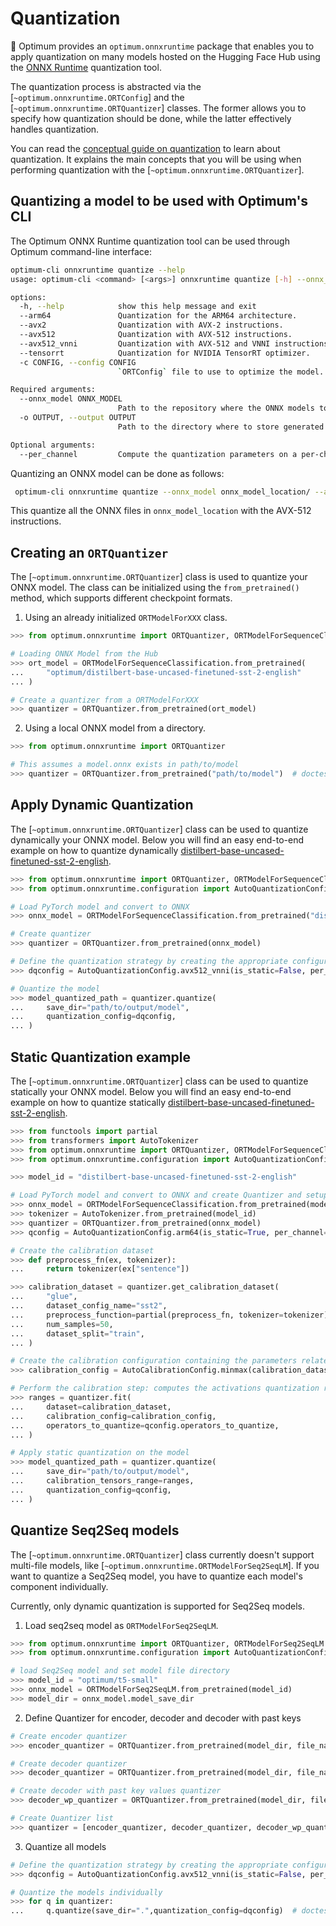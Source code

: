 <!--Copyright 2022 The HuggingFace Team. All rights reserved.

Licensed under the Apache License, Version 2.0 (the "License"); you may not use this file except in compliance with
the License. You may obtain a copy of the License at

http://www.apache.org/licenses/LICENSE-2.0

Unless required by applicable law or agreed to in writing, software distributed under the License is distributed on
an "AS IS" BASIS, WITHOUT WARRANTIES OR CONDITIONS OF ANY KIND, either express or implied. See the License for the
specific language governing permissions and limitations under the License.
-->

# Quantization

🤗 Optimum provides an `optimum.onnxruntime` package that enables you to apply quantization on many models hosted on
the Hugging Face Hub using the [ONNX Runtime](https://github.com/microsoft/onnxruntime/blob/master/onnxruntime/python/tools/quantization/README.md)
quantization tool.

The quantization process is abstracted via the [`~optimum.onnxruntime.ORTConfig`] and
the [`~optimum.onnxruntime.ORTQuantizer`] classes. The former allows you to specify how quantization should be done,
while the latter effectively handles quantization.

<Tip>

You can read the [conceptual guide on quantization](/concept_guides/quantization) to learn about quantization. It
explains the main concepts that you will be using when performing quantization with the
[`~optimum.onnxruntime.ORTQuantizer`].

</Tip>

## Quantizing a model to be used with Optimum's CLI

The Optimum ONNX Runtime quantization tool can be used through Optimum command-line interface:

```bash
optimum-cli onnxruntime quantize --help
usage: optimum-cli <command> [<args>] onnxruntime quantize [-h] --onnx_model ONNX_MODEL -o OUTPUT [--per_channel] (--arm64 | --avx2 | --avx512 | --avx512_vnni | --tensorrt | -c CONFIG)

options:
  -h, --help            show this help message and exit
  --arm64               Quantization for the ARM64 architecture.
  --avx2                Quantization with AVX-2 instructions.
  --avx512              Quantization with AVX-512 instructions.
  --avx512_vnni         Quantization with AVX-512 and VNNI instructions.
  --tensorrt            Quantization for NVIDIA TensorRT optimizer.
  -c CONFIG, --config CONFIG
                        `ORTConfig` file to use to optimize the model.

Required arguments:
  --onnx_model ONNX_MODEL
                        Path to the repository where the ONNX models to quantize are located.
  -o OUTPUT, --output OUTPUT
                        Path to the directory where to store generated ONNX model.

Optional arguments:
  --per_channel         Compute the quantization parameters on a per-channel basis.

```

Quantizing an ONNX model can be done as follows:

```bash
 optimum-cli onnxruntime quantize --onnx_model onnx_model_location/ --avx512 -o quantized_model/
```

This quantize all the ONNX files in `onnx_model_location` with the AVX-512 instructions. 

## Creating an `ORTQuantizer`

The [`~optimum.onnxruntime.ORTQuantizer`] class is used to quantize your ONNX model. The class can be initialized using
the `from_pretrained()` method, which supports different checkpoint formats.

1. Using an already initialized `ORTModelForXXX` class.

```python
>>> from optimum.onnxruntime import ORTQuantizer, ORTModelForSequenceClassification

# Loading ONNX Model from the Hub
>>> ort_model = ORTModelForSequenceClassification.from_pretrained(
...     "optimum/distilbert-base-uncased-finetuned-sst-2-english"
... )

# Create a quantizer from a ORTModelForXXX
>>> quantizer = ORTQuantizer.from_pretrained(ort_model)
```

2. Using a local ONNX model from a directory.

```python
>>> from optimum.onnxruntime import ORTQuantizer

# This assumes a model.onnx exists in path/to/model
>>> quantizer = ORTQuantizer.from_pretrained("path/to/model")  # doctest: +SKIP
```


## Apply Dynamic Quantization

The [`~optimum.onnxruntime.ORTQuantizer`] class can be used to quantize dynamically your ONNX model. Below you will
find an easy end-to-end example on how to quantize dynamically
[distilbert-base-uncased-finetuned-sst-2-english](https://huggingface.co/distilbert-base-uncased-finetuned-sst-2-english).

```python
>>> from optimum.onnxruntime import ORTQuantizer, ORTModelForSequenceClassification
>>> from optimum.onnxruntime.configuration import AutoQuantizationConfig

# Load PyTorch model and convert to ONNX
>>> onnx_model = ORTModelForSequenceClassification.from_pretrained("distilbert-base-uncased-finetuned-sst-2-english", from_transformers=True)

# Create quantizer
>>> quantizer = ORTQuantizer.from_pretrained(onnx_model)

# Define the quantization strategy by creating the appropriate configuration
>>> dqconfig = AutoQuantizationConfig.avx512_vnni(is_static=False, per_channel=False)

# Quantize the model
>>> model_quantized_path = quantizer.quantize(
...     save_dir="path/to/output/model",
...     quantization_config=dqconfig,
... )
```

## Static Quantization example

The [`~optimum.onnxruntime.ORTQuantizer`] class can be used to quantize statically your ONNX model. Below you will find
an easy end-to-end example on how to quantize statically
[distilbert-base-uncased-finetuned-sst-2-english](https://huggingface.co/distilbert-base-uncased-finetuned-sst-2-english).

```python
>>> from functools import partial
>>> from transformers import AutoTokenizer
>>> from optimum.onnxruntime import ORTQuantizer, ORTModelForSequenceClassification
>>> from optimum.onnxruntime.configuration import AutoQuantizationConfig, AutoCalibrationConfig

>>> model_id = "distilbert-base-uncased-finetuned-sst-2-english"

# Load PyTorch model and convert to ONNX and create Quantizer and setup config
>>> onnx_model = ORTModelForSequenceClassification.from_pretrained(model_id, from_transformers=True)
>>> tokenizer = AutoTokenizer.from_pretrained(model_id)
>>> quantizer = ORTQuantizer.from_pretrained(onnx_model)
>>> qconfig = AutoQuantizationConfig.arm64(is_static=True, per_channel=False)

# Create the calibration dataset
>>> def preprocess_fn(ex, tokenizer):
...     return tokenizer(ex["sentence"])

>>> calibration_dataset = quantizer.get_calibration_dataset(
...     "glue",
...     dataset_config_name="sst2",
...     preprocess_function=partial(preprocess_fn, tokenizer=tokenizer),
...     num_samples=50,
...     dataset_split="train",
... )

# Create the calibration configuration containing the parameters related to calibration.
>>> calibration_config = AutoCalibrationConfig.minmax(calibration_dataset)

# Perform the calibration step: computes the activations quantization ranges
>>> ranges = quantizer.fit(
...     dataset=calibration_dataset,
...     calibration_config=calibration_config,
...     operators_to_quantize=qconfig.operators_to_quantize,
... )

# Apply static quantization on the model
>>> model_quantized_path = quantizer.quantize(
...     save_dir="path/to/output/model",
...     calibration_tensors_range=ranges,
...     quantization_config=qconfig,
... )
```

## Quantize Seq2Seq models

The [`~optimum.onnxruntime.ORTQuantizer`] class currently doesn't support multi-file models, like
[`~optimum.onnxruntime.ORTModelForSeq2SeqLM`]. If you want to quantize a Seq2Seq model, you have to quantize each
model's component individually.

<Tip warning={true}>

Currently, only dynamic quantization is supported for Seq2Seq models.

</Tip>

1. Load seq2seq model as `ORTModelForSeq2SeqLM`.

```python
>>> from optimum.onnxruntime import ORTQuantizer, ORTModelForSeq2SeqLM
>>> from optimum.onnxruntime.configuration import AutoQuantizationConfig

# load Seq2Seq model and set model file directory
>>> model_id = "optimum/t5-small"
>>> onnx_model = ORTModelForSeq2SeqLM.from_pretrained(model_id)
>>> model_dir = onnx_model.model_save_dir
```

2. Define Quantizer for encoder, decoder and decoder with past keys

```python
# Create encoder quantizer
>>> encoder_quantizer = ORTQuantizer.from_pretrained(model_dir, file_name="encoder_model.onnx")

# Create decoder quantizer
>>> decoder_quantizer = ORTQuantizer.from_pretrained(model_dir, file_name="decoder_model.onnx")

# Create decoder with past key values quantizer
>>> decoder_wp_quantizer = ORTQuantizer.from_pretrained(model_dir, file_name="decoder_with_past_model.onnx")

# Create Quantizer list
>>> quantizer = [encoder_quantizer, decoder_quantizer, decoder_wp_quantizer]
```

3. Quantize all models

```python
# Define the quantization strategy by creating the appropriate configuration
>>> dqconfig = AutoQuantizationConfig.avx512_vnni(is_static=False, per_channel=False)

# Quantize the models individually
>>> for q in quantizer:
...     q.quantize(save_dir=".",quantization_config=dqconfig)  # doctest: +IGNORE_RESULT
```
